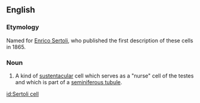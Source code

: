 
==English==
===Etymology===

Named for [[w:Enrico Sertoli|Enrico Sertoli]], who published the first description of these cells in 1865.

===Noun===
{{en-noun|sg=[[Sertoli]] [[cell]]}}
{{wikipedia}}

# A kind of [[sustentacular]] cell which serves as a "nurse" cell of the testes and which is part of a [[seminiferous tubule]].

[[id:Sertoli cell]]